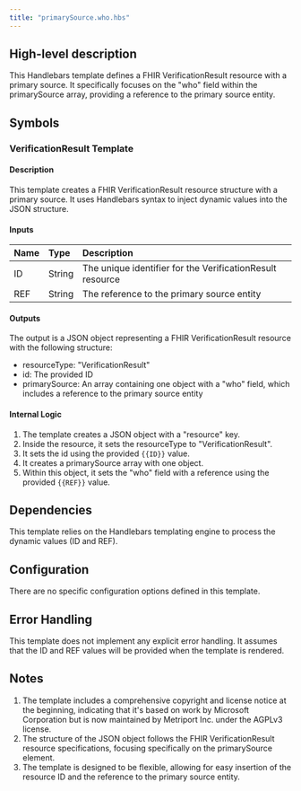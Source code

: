 ```yaml
---
title: "primarySource.who.hbs"
---
```


## High-level description
This Handlebars template defines a FHIR VerificationResult resource with a primary source. It specifically focuses on the "who" field within the primarySource array, providing a reference to the primary source entity.

## Symbols

### VerificationResult Template
#### Description
This template creates a FHIR VerificationResult resource structure with a primary source. It uses Handlebars syntax to inject dynamic values into the JSON structure.

#### Inputs
| Name | Type | Description |
|:-----|:-----|:------------|
| ID | String | The unique identifier for the VerificationResult resource |
| REF | String | The reference to the primary source entity |

#### Outputs
The output is a JSON object representing a FHIR VerificationResult resource with the following structure:
- resourceType: "VerificationResult"
- id: The provided ID
- primarySource: An array containing one object with a "who" field, which includes a reference to the primary source entity

#### Internal Logic
1. The template creates a JSON object with a "resource" key.
2. Inside the resource, it sets the resourceType to "VerificationResult".
3. It sets the id using the provided `{{ID}}` value.
4. It creates a primarySource array with one object.
5. Within this object, it sets the "who" field with a reference using the provided `{{REF}}` value.

## Dependencies
This template relies on the Handlebars templating engine to process the dynamic values (ID and REF).

## Configuration
There are no specific configuration options defined in this template.

## Error Handling
This template does not implement any explicit error handling. It assumes that the ID and REF values will be provided when the template is rendered.

## Notes
1. The template includes a comprehensive copyright and license notice at the beginning, indicating that it's based on work by Microsoft Corporation but is now maintained by Metriport Inc. under the AGPLv3 license.
2. The structure of the JSON object follows the FHIR VerificationResult resource specifications, focusing specifically on the primarySource element.
3. The template is designed to be flexible, allowing for easy insertion of the resource ID and the reference to the primary source entity.